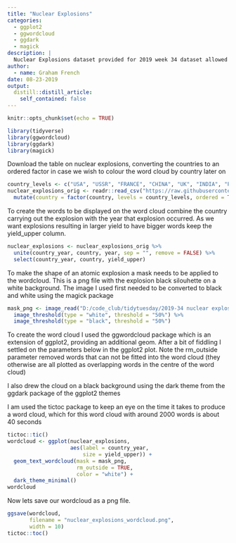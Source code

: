 ```yaml
---
title: "Nuclear Explosions"
categories:
  - ggplot2
  - ggwordcloud
  - ggdark
  - magick
description: |
  Nuclear Explosions dataset provided for 2019 week 34 dataset allowed me to explore creating a word cloud of atomic explosions carried out between 1945-1998, masked with the shape of a mushroom cloud for additional effect!
author:
  - name: Graham French
date: 08-23-2019
output:
  distill::distill_article:
    self_contained: false
---
```


```r
knitr::opts_chunk$set(echo = TRUE)
```

```r
library(tidyverse)
library(ggwordcloud)
library(ggdark)
library(magick)
```

Download the table on nuclear explosions, converting the countries to an ordered factor in case we wish to colour the word cloud by country later on 

```r
country_levels <- c("USA", "USSR", "FRANCE", "CHINA", "UK", "INDIA", "PAKIST")
nuclear_explosions_orig <- readr::read_csv("https://raw.githubusercontent.com/rfordatascience/tidytuesday/master/data/2019/2019-08-20/nuclear_explosions.csv") %>% 
  mutate(country = factor(country, levels = country_levels, ordered = TRUE ))
```

To create the words to be displayed on the word cloud combine the country carrying out the explosion with the year that explosion occurred. As we want explosions resulting in larger yield to have bigger words keep the yield_upper column.

```r
nuclear_explosions <- nuclear_explosions_orig %>% 
  unite(country_year, country, year, sep = "", remove = FALSE) %>%
  select(country_year, country, yield_upper)
```

To make the shape of an atomic explosion a mask needs to be applied to the wordcloud. This is a png file with the explosion black silouhette on a white background. The image I used first needed to be  converted to black and white using the magick package 

```r
mask_png <- image_read("D:/code_club/tidytuesday/2019-34 nuclear explosions/nuclear_explosion_mask.png") %>% 
  image_threshold(type = "white", threshold = "50%") %>%
  image_threshold(type = "black", threshold = "50%")
```

To create the word cloud I used the ggwordcloud package which is an extension of ggplot2, providing an additional geom. After a bit of fiddling I settled on the parameters below in the ggplot2 plot. Note the rm_outside parameter removed words that can not be fitted into the word cloud (they otherwise are all plotted as overlapping words in the centre of the word cloud)

I also drew the cloud on a black background using the dark theme from the ggdark package of the ggplot2 themes 

I am used the tictoc package to keep an eye on the time it takes to produce a word cloud, which for this word cloud with around 2000 words is about 40 seconds

```r
tictoc::tic()
wordcloud <- ggplot(nuclear_explosions, 
                    aes(label = country_year, 
                        size = yield_upper)) +
  geom_text_wordcloud(mask = mask_png,
                      rm_outside = TRUE,
                      color = "white") +
  dark_theme_minimal()
wordcloud
```

Now lets save our wordcloud as a png file.

```r
ggsave(wordcloud,
       filename = "nuclear_explosions_wordcloud.png",
       width = 10)
tictoc::toc()
```